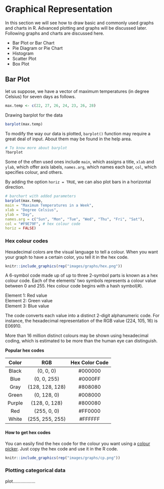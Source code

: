 # Graphical Representation  

In this section we will see how to draw basic and commonly used graphs and charts in R. Advanced plotting and graphs will be discussed later. Following graphs and charts are discussed here.  

- Bar Plot or Bar Chart
- Pie Diagram or Pie Chart
- Histogram
- Scatter Plot
- Box Plot  


## Bar Plot  
let us suppose, we have a vector of maximum temperatures (in degree Celsius) for seven days as follows.  

```{r bar, eval=TRUE}
max.temp <- c(22, 27, 26, 24, 23, 26, 28)
```  
Drawing barplot for the data  

```{r bar1, eval=TRUE}
barplot(max.temp)
```
To modify the way our data is plotted, `barplot()` function may require a great deal of input. About them may be found in the help area.  

```{r, eval=FALSE}   
# To know more about barplot
?barplot  
```
Some of the often used ones include `main`, which assigns a title, `xlab` and `ylab`, which offer axis labels, `names.arg`, which names each bar, `col`, which specifies colour, and others.

By adding the option `horiz = TRUE`, we can also plot bars in a horizontal direction.  
```{r, eval= TRUE}
# barchart with added parameters
barplot(max.temp,
main = "Maximum Temperatures in a Week",
xlab = "Degree Celsius",
ylab = "Day",
names.arg = c("Sun", "Mon", "Tue", "Wed", "Thu", "Fri", "Sat"),
col = "#F9E79F", # hex colour code
horiz = FALSE)
```

### Hex colour codes  

Hexadecimal colors are the visual language to tell a colour. When you want your graph to have a certain color, you tell it in the hex code.  

```{r hex, echo=FALSE,fig.cap='Hex codes for colour',out.width="80%", fig.align='center'}
knitr::include_graphics(rep("images/graphs/hex.png"))
```  
A 6-symbol code made up of up to three 2-symbol parts is known as a hex colour code. Each of the elements' two symbols represents a colour value between 0 and 255. Hex colour code begins with a hash symbol(#).   

Element 1: Red value  
Element 2: Green value  
Element 3: Blue value  

The code converts each value into a distinct 2-digit alphanumeric code. For instance, the hexadecimal representation of the RGB value (224, 105, 16) is E06910.  

More than 16 million distinct colours may be shown using hexadecimal coding, which is estimated to be more than the human eye can distinguish.  

**Popular hex codes**  

**Color**|**RGB**|**Hex Color Code**
:-----:|:-----:|:-----:
Black|(0, 0, 0)|#000000
Blue|(0, 0, 255)|#0000FF
Gray|(128, 128, 128)|#808080
Green|(0, 128, 0)|#008000
Purple|(128, 0, 128)|#800080
Red|(255, 0, 0)|#FF0000
White|(255, 255, 255)|#FFFFFF  

#### How to get hex codes  

You can easily find the hex code for the colour you want using a [colour picker](https://g.co/kgs/91J9Do). Just copy the hex code and use it in the R code.  

```{r hex1, echo=FALSE,fig.cap='Colour picker',out.width="80%", fig.align='center'}
knitr::include_graphics(rep("images/graphs/cp.png"))
```  

### Plotting categorical data  
 plot..................



